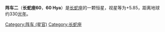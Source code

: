 {{Starbox begin
| name = 60 Hya
}}
{{Starbox observe
| epoch = [[J2000.0|J2000.0]]
| constell = [[长蛇座|长蛇座]]
| 星官 = [[:Category:阵车_(星官)|阵车]] （[[氐宿|氐宿]]）
| ra = {{RA| +15| 2| 6.38}}
| dec = {{DEC| 28| 3| 37.90}}
| appmag_v = 5.85
}}
{{Starbox character
| class =  A4IV
| b-v =  +0.16
| u-b = -0.146
| variable = 
}}
{{Starbox astrometry
| radial_v =  8
| prop_mo_ra = 81.54
| prop_mo_dec = -33.59
| parallax = 9.83
| p_error = 0.73
| absmag_v = 0.81
}}
{{Starbox catalog
| names = [[SAO星表|SAO]] 183099，[[HD星表|HD]] 132851，[[HR星表|HR]] 5591，[[依巴谷星表|HIP]] 73566
}}
{{Starbox reference |Simbad=60+Hya }}
{{Starbox end}}

'''阵车二'''（'''长蛇座60'''，'''60 Hya'''）是[[长蛇座|长蛇座]]的一颗恒星，视星等为+5.85，距离地球约330[[光年|光年]]。
{{长蛇座恒星}}
{{星官|阵车|3|2}}
[[Category:阵车_(星官)|Category:阵车 (星官)]]
[[Category:长蛇座|Category:长蛇座]]